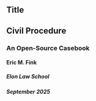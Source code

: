 <div class="hidden">

# Title {.unnumbered}

</div>

<div class="titlepage">

## Civil Procedure {.unnumbered}

### An Open-Source Casebook {.unnumbered}

#### Eric M. Fink {.unnumbered}

##### Elon Law School {.unnumbered}

##### September 2025 {.unnumbered}

</div>